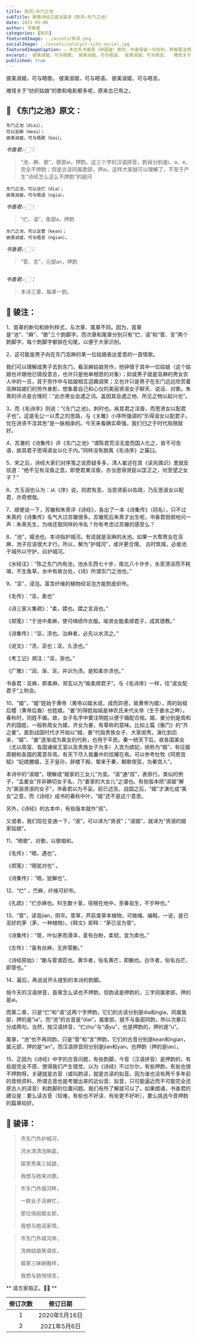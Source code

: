 ```yaml
---
title: 陈风∘东门之池
subTitle: 致敬诗经之骏注骏译《陈风∘东门之池》
date: 2021-05-06
author: 书香君
categories: [陈风]
featuredImage: ../assets/陈风.png
socialImage: ../assets/catalyst-site-social.jpg
featuredImageCaption: ⚠️️ 本文系书香君（钟国骏）原创，作者保留一切权利，转载需注明出处。
excerpt:  彼美淑姬，可与晤歌。 彼美淑姬，可与晤语。 彼美淑姬，可与晤言。  难怪关于“纺织姑娘”的歌和电影都多呢，原来古已有之。  
published: true
---
```


彼美淑姬，可与晤歌。
彼美淑姬，可与晤语。
彼美淑姬，可与晤言。

难怪关于“纺织姑娘”的歌和电影都多呢，原来古已有之。



## 🌼 《东门之池》原文：

```
东门之池（diai），
可以沤麻（meai）；
彼美淑姬，可与晤歌（kai）。
```

*书香君👉🏻：*

> “池、麻、歌”，歌部ai，押韵。这三个字的汉语拼音，韵母分别是i、a、e，完全不押韵；但是古读同属歌部，押ai。这样大家就可以理解了，不至于产生“诗经怎么这么不押韵”的疑问

```
东门之池，可以沤纻（dia）；
彼美淑姬，可与晤语（ngia）。
```

*书香君👉🏻：*

> “纻、语”，鱼部a，押韵

```
东门之池，可以沤菅（kean）；
彼美淑姬，可与晤言（ngian）。
```

*书香君👉🏻：*

> “菅、言”，元部an，押韵

```
```

*书香君👉🏻：*

> 本诗三章，每章一韵。


## 🍁️ 骏注：

1、首章的断句和排列样式，与次章、尾章不同。因为，首章是“池”、“麻”、“歌”三个韵脚字。而次章和尾章分别只有“纻、语”和“菅、言”两个韵脚字。每个韵脚字都排在句尾，以便于大家识别。

2、这可能是男子向在东门沤麻的某一位姑娘表达爱意的一首情歌。

我们可以理解成男子去到东门，看沤麻姑娘劳作，他钟情于其中一位姑娘（这个姑娘也许跟他已情投意合，也许只是他单相思的对象）；抑或男子就是沤麻的男女农人中的一员，其于劳作中与姑娘相互逗趣调笑；又也许只是男子在东门远远欣赏着沤麻姑娘们的劳作身影，想象着自己和心仪的美丽贤淑女子聊天、说话、对歌。朱熹的评点是合理的：“此亦男女会遇之词。盖因其会遇之地、所见之物以起兴也”。

3、而《毛诗序》则说：“《东门之池》，刺时也。疾其君之淫昏，而思贤女以配君子也”。这是毛公一以贯之的思路，与《关雎》小序所强调的“乐得淑女以配君子，忧在进贤不淫其色”是一脉相承的。今天来看确实牵强，我们归之于时代局限就好。

4、苏澈的《诗集传》评《东门之池》“谓陈君荒淫无度而国人化之，皆不可告语，故其君子思得淑女以化于内。”同样没有脱离《毛诗序》之窠臼。

5、宋之后，诗经大家们对序笺之说质疑多多，清人崔述在其《读风偶识》里就反驳道：“绝不见有淫昏之意。即使君果淫昏，亦当思得贤臣以匡正之，何至望之女子？”

6、方玉润也认为：从《序》说，则君有恶，当思贤臣以佐政，乃反思淑女以配君，亦奇想哉。

7、顺便说一下，苏辙和朱熹评《诗经》，各出了一本《诗集传》（同名），只不过朱熹的《诗集传》名气大过苏辙很多。苏辙死后朱熹才出生呢，书香君弱弱地问一声：朱熹先生，为啥还取同样的书名？你有考虑过苏辙的感受么？

8、“池”，城池也。本诗指护城河。有说就是沤麻的水池。如果一大帮男女在沤麻，池子应该很大才行。所以，解为“护城河”，或许更合理。 古时筑城，必凿池于城外以守护，曰护城河。

《水经注》：“陈之东门内有池，池水东西七十步，南北八十许步，水至清洁而不耗竭，不生鱼草，水中有故台处，《诗》所谓东门之池也。”

9、“沤”，浸泡。富含纤维的植物经沤泡方能割皮织布。

《毛传》：“沤，柔也”

《诗三家义集疏》：“柔，蹂也。蹂之言润也。”

《郑笺》：“于池中柔麻，使可缉绩作衣服。喻贤女能柔顺君子，成其德教。”

《诗集传》：“沤，渍也。治麻者，必先以水渍之。”

《说文》：“渍，沤也；沤，久渍也。”

《考工记》郑注：“沤，渐也。”

《广雅》：“润、渐、沤，并训为渍。是知柔亦渍也。”

书香君：沤麻，即柔麻，郑玄以为“喻柔顺君子”。与《毛诗序》一样，往“淑女配君子”上附会。

10、“姬”，“姬”姓始于黄帝（黄帝以姬水成，成而异德，故黄帝为姬），周的始祖后稷（黄帝后裔）也姓姬。“姜”的得姓始祖是神农氏末代炎帝（生于姜水之畔）。春秋时，同姓不婚。故，女子名字中要注明姓以便于婚配合规。姬、姜分别是周和齐的国姓，一般称周女为姬，齐女为姜，有尊称的意味。比如上篇《衡门》的“齐之姜”。直到战国时代才开始以“姬、姜”代指贵族女子、大家闺秀。演化到后来，“姬”、“姜”逐渐成为美女的代称，也用于平民。秦一统天下后，收各国美女（尤以周室、各国诸侯王室以及贵族女子为多）入宫为嫔妃，统称为“姬”，有征服周朝和各国的寓意存焉，有天下尽入我囊中的炫耀在焉。可以参考杜牧《阿房宫赋》“妃嫔媵嫱，王子皇孙，辞楼下殿，辇来于秦，朝歌夜弦，为秦宫人”。

本诗中的“淑姬”，理解成“姬家的三女儿”为宜。“淑”通“叔”，表排行。类似的例子，“孟姜女”并非确切女子名，乃“姜家的大女儿”之谓也。有些版本把“淑姬”解为“美丽贤淑的女子”，书香君以为不妥。前已述及，战国之后，“姬”才演化成“美女”之意，而《诗经》成书的春秋中叶，“姬”还不是这个意思。

另外，《诗经》的古本中，有些版本就作“叔”。

又或者，我们现在变通一下，“淑”，可以译为“贤淑”；“淑姬”，就译为“贤淑的姬家姑娘”。

11、“晤歌”，对歌，以歌唱和。

《毛传》：“晤，遇也”。

《郑笺》：“晤犹对也” 。

《诗集传》：“晤，犹解也”。

12、“纻” ，苎麻，纤维可织布。

《孔疏》：“纻亦麻也。科生数十茎，宿根在地中，至春自生，不岁种也。”

13、“菅”，读音jian，阴平。菅草，芦荻类草本植物，可做绳、编鞋。一说，是已沤好的茅（茅，一种植物）。《释文》即释：“茅已沤为菅”。

《诗集传》：“菅，叶似茅而滑泽，茎有白粉，柔韧，宜为索也。”

《左传》：“虽有丝麻，无弃菅蒯。”

《诗经原始》：“蒯与菅谓苕也。黄华者，俗名黄芒，即蒯也。白华者，俗名白芒，即菅也。”

14、最后，再说说开头提到的本诗的韵脚。

按今天的汉语拼音，首章怎么读也不押韵，但韵读是押韵的，三字同属歌部，押的是ai。

而第二章，只是“纻”和“语”这两个字押韵，它们的古读分别是dia和ngia，同属鱼部，押的是“ia”。而“池”的古音是“diai”，属歌部，就不与鱼部同韵，所以次章只分成两句。当然，按汉语拼音，“纻zhu”与“语yu”，也是押韵的，押的是“u”。

尾章，“池”也不再同韵，只是“菅”和“言”押韵，它们的古音分别是kean和ngian，属元部，押的是“an”。而汉语拼音则分别是jian和yan，也押韵（押的是ian）。

15、正因为《诗经》中字的古音问题，有些韵脚，今音（汉语拼音）是押韵的，有些就完全不搭，使得我们产生错觉，以为《诗经》不过尔尔，有些押韵，有些也很不押韵呀。关键就是古音（或叫韵读，就是古读的拟音。因为谁也没有两千多年前的音频资料，所谓古音也是考据出来的近似音、拟音，只可能逼近而不可能完全还原古人的读音）和韵脚的位置问题。我们有所了解就可以了。如果朗诵，书香君的建议是：要么读古音（较难，有些也不好读、有些更不好听），要么挑选今音押韵的篇章较好。


## 🍁️ 骏译：


> 市东门外护城河，
> 
> 河水清清泡麻葛。
> 
> 姬家秀美三姑娘，
> 
> 我想与她来对歌。
> 

> 市东门外城河畔，
> 
> 一群女子沤麻忙，
> 
> 那位俏丽姬女郎，
> 
> 我想与她话家常。
> 

> 市东门外城河岸，
> 
> 洗麻姑娘笑语欢，
> 
> 姬家三妹娴雅样，
> 
> 我想与她悄悄言。
> 


** 请方家指正。🙏🏻 **

| 修订次数      | 修订日期 |
|   :----: |    :----:   |
|  1   | 2020年5月16日       |
|  2   | 2021年5月6日       |

